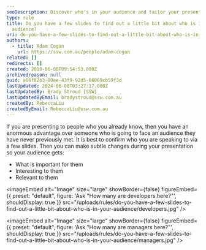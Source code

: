```yaml
---
seoDescription: Discover who's in your audience and tailor your presentation for maximum impact by asking a few revealing slides.
type: rule
title: Do you have a few slides to find out a little bit about who is in your
  audience?
uri: do-you-have-a-few-slides-to-find-out-a-little-bit-about-who-is-in-your-audience
authors:
  - title: Adam Cogan
    url: https://ssw.com.au/people/adam-cogan
related: []
redirects: []
created: 2010-06-08T09:54:53.000Z
archivedreason: null
guid: a66f82b3-80ee-43f9-92d5-66069cb59f3d
lastUpdated: 2024-06-08T03:27:17.000Z
lastUpdatedBy: Brady Stroud [SSW]
lastUpdatedByEmail: bradystroud@ssw.com.au
createdBy: RebeccaLiu
createdByEmail: RebeccaLiu@ssw.com.au
---
```


If you are presenting to people who you already know, then you have an enormous advantage over someone who is going to face an audience they have never previously met.
It is best to confirm who you are speaking to via a few slides. Then you can make subtle changes during your presentation so your audience gets:

- What is important for them
- Interesting to them
- Relevant to them


<imageEmbed
  alt="Image"
  size="large"
  showBorder={false}
  figureEmbed={{
    preset: "default",
    figure: 'Ask "How many are developers here?"',
    shouldDisplay: true
  }}
  src="/uploads/rules/do-you-have-a-few-slides-to-find-out-a-little-bit-about-who-is-in-your-audience/developers.jpg"
/>


<imageEmbed
  alt="Image"
  size="large"
  showBorder={false}
  figureEmbed={{
    preset: "default",
    figure: 'Ask "How many are managers here?"',
    shouldDisplay: true
  }}
  src="/uploads/rules/do-you-have-a-few-slides-to-find-out-a-little-bit-about-who-is-in-your-audience/managers.jpg"
/>
